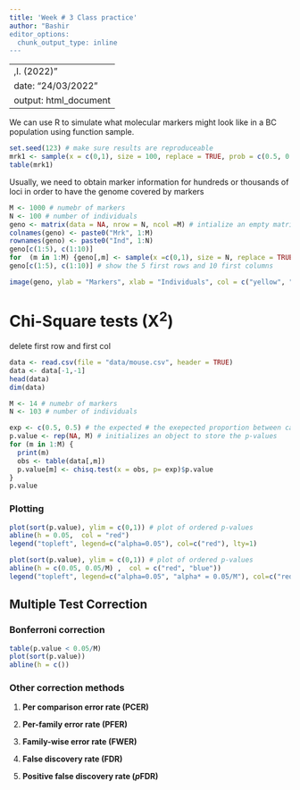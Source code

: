 ```yaml
---
title: 'Week # 3 Class practice'
author: "Bashir
editor_options: 
  chunk_output_type: inline
---
```


---
,I. (2022)"
date: "24/03/2022"
output: html_document
---

We can use R to simulate what molecular markers might look like in a BC population using function sample.

```r
set.seed(123) # make sure results are reproduceable
mrk1 <- sample(x = c(0,1), size = 100, replace = TRUE, prob = c(0.5, 0.5))
table(mrk1)
```

Usually, we need to obtain marker information for hundreds or thousands of loci in order to have the genome covered by markers

```r
M <- 1000 # numebr of markers
N <- 100 # number of individuals
geno <- matrix(data = NA, nrow = N, ncol =M) # intialize an empty matrix to store the results
colnames(geno) <- paste0("Mrk", 1:M)
rownames(geno) <- paste0("Ind", 1:N)
geno[c(1:5), c(1:10)]
for  (m in 1:M) {geno[,m] <- sample(x =c(0,1), size = N, replace = TRUE, prob = c(0.5, 0.5))}
geno[c(1:5), c(1:10)] # show the 5 first rows and 10 first columns
```

```r
image(geno, ylab = "Markers", xlab = "Individuals", col = c("yellow", "blue"))
```

# Chi-Square tests (X^2^)

delete first row and first col

```r
data <- read.csv(file = "data/mouse.csv", header = TRUE)
data <- data[-1,-1]
head(data)
dim(data)
```

```r
M <- 14 # numebr of markers
N <- 103 # number of individuals

```

```r
exp <- c(0.5, 0.5) # the expected # the exepected proportion between categories in a BC and this proportion depend upon the type of marker e.g.  dominant , codominant or recessive markers
p.value <- rep(NA, M) # initializes an object to store the p-values
for (m in 1:M) {
  print(m)
  obs <- table(data[,m])
  p.value[m] <- chisq.test(x = obs, p= exp)$p.value
}
p.value

```

### Plotting

```r
plot(sort(p.value), ylim = c(0,1)) # plot of ordered p-values
abline(h = 0.05,  col = "red")
legend("topleft", legend=c("alpha=0.05"), col=c("red"), lty=1)
```

```r
plot(sort(p.value), ylim = c(0,1)) # plot of ordered p-values
abline(h = c(0.05, 0.05/M) ,  col = c("red", "blue"))
legend("topleft", legend=c("alpha=0.05", "alpha* = 0.05/M"), col=c("red", "blue"), lty=1)
```

## Multiple Test Correction

### Bonferroni correction

```r
table(p.value < 0.05/M)
plot(sort(p.value))
abline(h = c())
```

### Other correction methods

1.  **Per comparison error rate (PCER)**

2.  **Per-family error rate (PFER)**

3.  **Family-wise error rate (FWER)**

4.  **False discovery rate (FDR)**

5.  **Positive false discovery rate (*p*FDR)**
